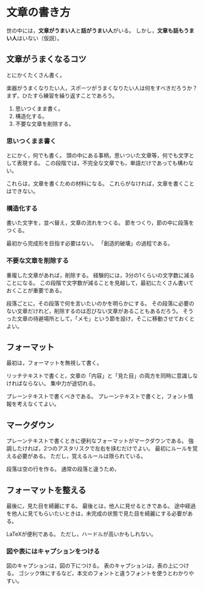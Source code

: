 # 文章の書き方 {#howtowrite}

世の中には，**文章がうまい人**と**話がうまい人**がいる。
しかし，**文章も話もうまい人**はいない（仮説）。

## 文章がうまくなるコツ

とにかくたくさん書く。

楽器がうまくなりたい人，スポーツがうまくなりたい人は何をすべきだろうか？
まず，ひたすら練習を繰り返すことであろう。

1. 思いつくまま書く。
1. 構造化する。
1. 不要な文章を削除する。


### 思いつくまま書く

とにかく，何でも書く。
頭の中にある事柄，思いついた文章等，何でも文字として表現する。
この段階では，不完全な文章でも，単語だけであっても構わない。

これらは，文章を書くための材料になる。
これらがなければ，文章を書くことはできない。


### 構造化する

書いた文字を，並べ替え，文章の流れをつくる。
節をつくり，節の中に段落をつくる。

最初から完成形を目指す必要はない。
「創造的破壊」の過程である。


### 不要な文章を削除する

重複した文章があれば，削除する。
経験的には，3分の1くらいの文字数に減ることになる。
この段階で文字数が減ることを見越して，最初にたくさん書いておくことが重要である。

段落ごとに，その段落で何を言いたいのかを明らかにする。
その段落に必要のない文章だけれど，削除するのは忍びない文章があることもあるだろう。
そうった文章の待避場所として，「メモ」という節を設け，そこに移動させておくとよい。


## フォーマット

最初は，フォーマットを無視して書く。

リッチテキストで書くと，文章の「内容」と「見た目」の両方を同時に意識しなければならない。
集中力が途切れる。

プレーンテキストで書くべきである。
プレーンテキストで書くと，フォント情報を考えなくてよい。


## マークダウン

プレーンテキストで書くときに便利なフォーマットがマークダウンである。
強調したければ，2つのアスタリスクで左右を挟むだけでよい。
最初にルールを覚える必要がある。
ただし，覚えるルールは限られている。

段落は空の行を作る。
通常の段落と違うため，

## フォーマットを整える

最後に，見た目を綺麗にする。
最後とは，他人に見せるときである。
途中経過を他人に見てもらいたいときは，未完成の状態で見た目を綺麗にする必要がある。

LaTeXが便利である。
ただし，ハードルが高いかもしれない。

### 図や表にはキャプションをつける

図のキャプションは，図の下につける。
表のキャプションは，表の上につける。
ゴシック体にするなど，本文のフォントと違うフォントを使うとわかりやすい。

